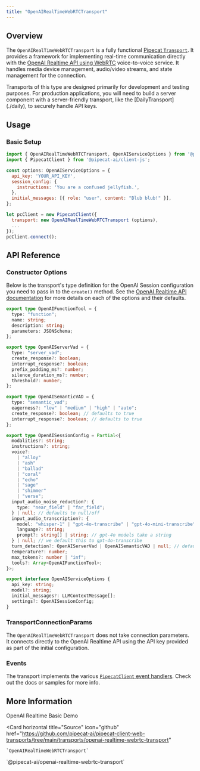 ```yaml
---
title: "OpenAIRealTimeWebRTCTransport"
---
```


## Overview

The `OpenAIRealTimeWebRTCTransport` is a fully functional [Pipecat `Transport`](https://docs.pipecat.ai/client/js/transports/transport). It provides a framework for implementing real-time communication directly with the [OpenAI Realtime API using WebRTC](https://platform.openai.com/docs/guides/realtime-webrtc) voice-to-voice service. It handles media device management, audio/video streams, and state management for the connection.

<Note>
  Transports of this type are designed primarily for development and testing purposes. For production applications, you will need to build a server component with a server-friendly transport, like the  [DailyTransport](./daily), to securely handle API keys.
</Note>

## Usage

### Basic Setup

```javascript
import { OpenAIRealTimeWebRTCTransport, OpenAIServiceOptions } from '@pipecat-ai/openai-realtime-webrtc-transport';
import { PipecatClient } from '@pipecat-ai/client-js';

const options: OpenAIServiceOptions = {
  api_key: 'YOUR_API_KEY',
  session_config: {
    instructions: 'You are a confused jellyfish.',
  },
  initial_messages: [{ role: "user", content: "Blub blub!" }],
};

let pcClient = new PipecatClient({
  transport: new OpenAIRealTimeWebRTCTransport (options),
  ...
});
pcClient.connect();
```

## API Reference

### Constructor Options

Below is the transport's type definition for the OpenAI Session configuration you need to pass in to the `create()` method. See the [OpenAI Realtime API documentation](https://platform.openai.com/docs/api-reference/realtime-client-events/session/update) for more details on each of the options and their defaults.

```typescript
export type OpenAIFunctionTool = {
  type: "function";
  name: string;
  description: string;
  parameters: JSONSchema;
};

export type OpenAIServerVad = {
  type: "server_vad";
  create_response?: boolean;
  interrupt_response?: boolean;
  prefix_padding_ms?: number;
  silence_duration_ms?: number;
  threshold?: number;
};

export type OpenAISemanticVAD = {
  type: "semantic_vad";
  eagerness?: "low" | "medium" | "high" | "auto";
  create_response?: boolean; // defaults to true
  interrupt_response?: boolean; // defaults to true
};

export type OpenAISessionConfig = Partial<{
  modalities?: string;
  instructions?: string;
  voice?:
    | "alloy"
    | "ash"
    | "ballad"
    | "coral"
    | "echo"
    | "sage"
    | "shimmer"
    | "verse";
  input_audio_noise_reduction?: {
    type: "near_field" | "far_field";
  } | null; // defaults to null/off
  input_audio_transcription?: {
    model: "whisper-1" | "gpt-4o-transcribe" | "gpt-4o-mini-transcribe";
    language?: string;
    prompt?: string[] | string; // gpt-4o models take a string
  } | null; // we default this to gpt-4o-transcribe
  turn_detection?: OpenAIServerVad | OpenAISemanticVAD | null; // defaults to server_vad
  temperature?: number;
  max_tokens?: number | "inf";
  tools?: Array<OpenAIFunctionTool>;
}>;

export interface OpenAIServiceOptions {
  api_key: string;
  model?: string;
  initial_messages?: LLMContextMessage[];
  settings?: OpenAISessionConfig;
}
```

### TransportConnectionParams

The `OpenAIRealTimeWebRTCTransport` does not take connection parameters. It connects directly to the OpenAI Realtime API using the API key provided as part of the initial configuration.

### Events

The transport implements the various [`PipecatClient` event handlers](https://docs.pipecat.ai/client/js/api-reference/callbacks). Check out the docs or samples for more info.

## More Information

<CardGroup cols={2}>
  <Card
    horizontal
    title="Demo"
    icon="play"
    href="https://github.com/pipecat-ai/pipecat-client-web-transports/tree/main/examples/directToLLMTransports"
  >
    OpenAI Realtime Basic Demo
  </Card>

  <Card
    horizontal
    title="Source"
    icon="github"
    href="https://github.com/pipecat-ai/pipecat-client-web-transports/tree/main/transports/openai-realtime-webrtc-transport"
  >
    `OpenAIRealTimeWebRTCTransport`
  </Card>
</CardGroup>
<Card
  horizontal
  title="Package"
  icon="browser"
  href="https://www.npmjs.com/package/@pipecat-ai/openai-realtime-webrtc-transport"
>
  `@pipecat-ai/openai-realtime-webrtc-transport`
</Card>
